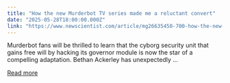 ```yaml
---
title: "How the new Murderbot TV series made me a reluctant convert"
date: "2025-05-28T18:00:00.000Z"
link: "https://www.newscientist.com/article/mg26635450-700-how-the-new-murderbot-tv-series-made-me-a-reluctant-convert/?utm_campaign=RSS%7CNSNS&utm_source=NSNS&utm_medium=RSS&utm_content=technology"
---
```


Murderbot fans will be thrilled to learn that the cyborg security unit that gains free will by hacking its governor module is now the star of a compelling adaptation. Bethan Ackerley has unexpectedly ...

[Read more](https://www.newscientist.com/article/mg26635450-700-how-the-new-murderbot-tv-series-made-me-a-reluctant-convert/?utm_campaign=RSS%7CNSNS&utm_source=NSNS&utm_medium=RSS&utm_content=technology)
